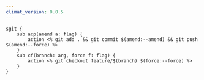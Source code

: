 ```yaml
---
climat_version: 0.0.5
---
```

```clidsl title="sgit.cli"
sgit {
    sub acp(amend a: flag) {
        action <% git add . && git commit $(amend:--amend) && git push $(amend:--force) %>
    }
    sub cf(branch: arg, force f: flag) {
        action <% git checkout feature/$(branch) $(force:--force) %>
    }
}
```